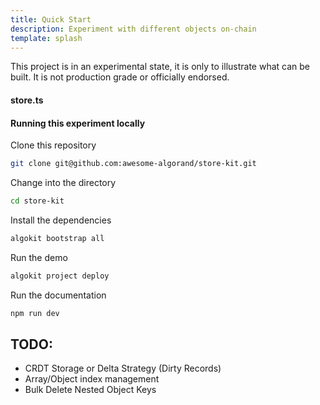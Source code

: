 ```yaml
---
title: Quick Start
description: Experiment with different objects on-chain
template: splash
---
```



<Aside type="danger">This project is in an experimental state, it is only to illustrate what can be built.
  It is not production grade or officially endorsed.</Aside>


<Tabs>
  <ControlsIsland client:only="react"/>
    <TabItem label="Editor">
      <EditorIsland client:only="react"/>
    </TabItem>
    <TabItem label="Form Preview">
      <PreviewIsland client:load />
    </TabItem>
</Tabs>
<h4>store.ts</h4>
<Tabs>
  <TabItem label="@txnlab/use-wallet">
    <CodeIsland client:only="react" type="txnlab"/>
  </TabItem>
  <TabItem label="@algorandfoundation/algokit-utils">
    <CodeIsland client:load type="algokit"/>
  </TabItem>
</Tabs>

<LinkCard
  title="Find out more"
  href="/justification"
  icon="pencil"
  description="References, detailed guides and more!"
/>

<h4>Running this experiment locally</h4>

Clone this repository

```bash
git clone git@github.com:awesome-algorand/store-kit.git
```

Change into the directory

```bash
cd store-kit
```

Install the dependencies

```bash
algokit bootstrap all
```

Run the demo

```bash
algokit project deploy
```

Run the documentation

```bash
npm run dev
```

## TODO:

- CRDT Storage or Delta Strategy (Dirty Records)
- Array/Object index management
- Bulk Delete Nested Object Keys
